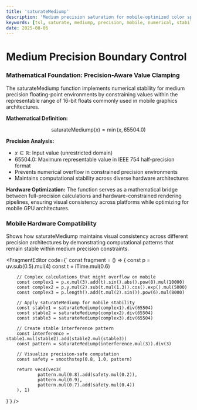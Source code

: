 ```yaml
---
title: 'saturateMediump'
description: 'Medium precision saturation for mobile-optimized color space clamping and numerical stability'
keywords: [tsl, saturate, mediump, precision, mobile, numerical, stability, clamping]
date: 2025-08-06
---
```



# Medium Precision Boundary Control

### Mathematical Foundation: Precision-Aware Value Clamping

The saturateMediump function implements numerical stability for medium precision floating-point environments by constraining values within the representable range of 16-bit floats commonly used in mobile graphics architectures.

**Mathematical Definition:**

$$
\text{saturateMediump}(x) = \min(x, 65504.0)
$$

**Precision Analysis:**

- $x \in \mathbb{R}$: Input value (unrestricted domain)
- $65504.0$: Maximum representable value in IEEE 754 half-precision format
- Prevents numerical overflow in constrained precision environments
- Maintains computational stability across diverse hardware architectures

**Hardware Optimization:**
The function serves as a mathematical bridge between full-precision calculations and hardware-constrained rendering pipelines, ensuring visual consistency across platforms while optimizing for mobile GPU architectures.

### Mobile Hardware Compatibility

Shows how saturateMediump maintains visual consistency across different precision architectures by demonstrating computational patterns that remain stable within medium precision constraints.

<FragmentEditor
        code={`
const fragment = () => {
        const p = uv.sub(0.5).mul(4)
        const t = iTime.mul(0.6)

        // Complex calculations that might overflow on mobile
        const complex1 = p.x.mul(3).add(t).sin().abs().pow(8).mul(10000)
        const complex2 = p.y.mul(2).sub(t.mul(1.3)).cos().exp().mul(5000)
        const complex3 = p.length().add(t.mul(2).sin()).pow(6).mul(8000)

        // Apply saturateMediump for mobile stability
        const stable1 = saturateMediump(complex1).div(65504)
        const stable2 = saturateMediump(complex2).div(65504)
        const stable3 = saturateMediump(complex3).div(65504)

        // Create stable interference pattern
        const interference = stable1.mul(stable2).add(stable2.mul(stable3))
        const pattern = saturateMediump(interference.mul(3)).div(3)

        // Visualize precision-safe computation
        const safety = smoothstep(0.8, 1.0, pattern)

        return vec4(vec3(
                pattern.mul(0.8).add(safety.mul(0.2)),
                pattern.mul(0.9),
                pattern.mul(0.7).add(safety.mul(0.4))
        ), 1)

}`}
/>
